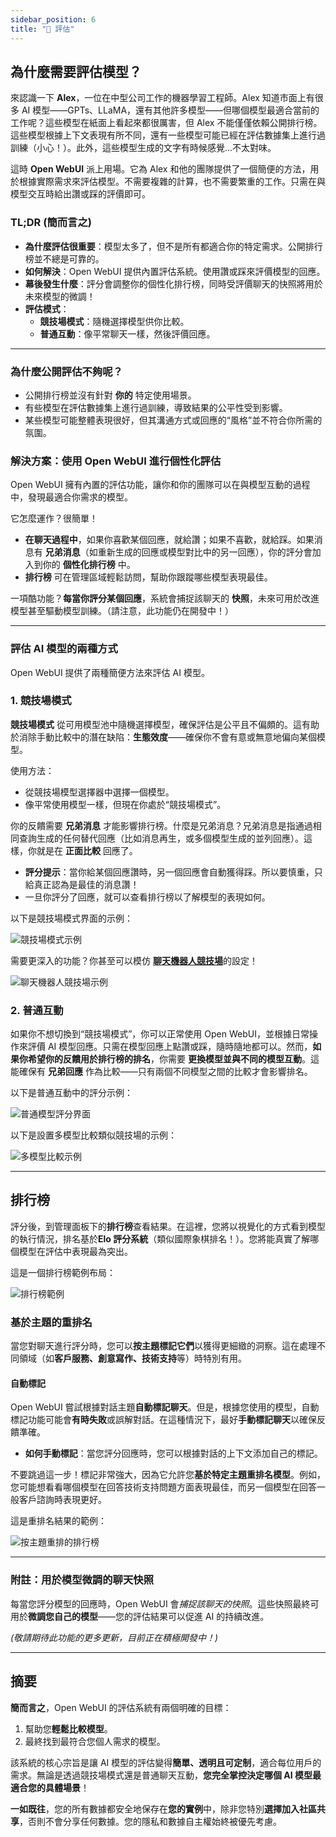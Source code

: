 ```yaml
---
sidebar_position: 6
title: "📝 評估"
---
```



## 為什麼需要評估模型？

來認識一下 **Alex**，一位在中型公司工作的機器學習工程師。Alex 知道市面上有很多 AI 模型——GPTs、LLaMA，還有其他許多模型——但哪個模型最適合當前的工作呢？這些模型在紙面上看起來都很厲害，但 Alex 不能僅僅依賴公開排行榜。這些模型根據上下文表現有所不同，還有一些模型可能已經在評估數據集上進行過訓練（小心！）。此外，這些模型生成的文字有時候感覺...不太對味。

這時 **Open WebUI** 派上用場。它為 Alex 和他的團隊提供了一個簡便的方法，用於根據實際需求來評估模型。不需要複雜的計算，也不需要繁重的工作。只需在與模型交互時給出讚或踩的評價即可。

### TL;DR (簡而言之)

- **為什麼評估很重要**：模型太多了，但不是所有都適合你的特定需求。公開排行榜並不總是可靠的。
- **如何解決**：Open WebUI 提供內置評估系統。使用讚或踩來評價模型的回應。
- **幕後發生什麼**：評分會調整你的個性化排行榜，同時受評價聊天的快照將用於未來模型的微調！
- **評估模式**：
  - **競技場模式**：隨機選擇模型供你比較。
  - **普通互動**：像平常聊天一樣，然後評價回應。

---

### 為什麼公開評估不夠呢？

- 公開排行榜並沒有針對 **你的** 特定使用場景。
- 有些模型在評估數據集上進行過訓練，導致結果的公平性受到影響。
- 某些模型可能整體表現很好，但其溝通方式或回應的“風格”並不符合你所需的氛圍。

### 解決方案：使用 Open WebUI 進行個性化評估

Open WebUI 擁有內置的評估功能，讓你和你的團隊可以在與模型互動的過程中，發現最適合你需求的模型。

它怎麼運作？很簡單！

- **在聊天過程中**，如果你喜歡某個回應，就給讚；如果不喜歡，就給踩。如果消息有 **兄弟消息**（如重新生成的回應或模型對比中的另一回應），你的評分會加入到你的 **個性化排行榜** 中。
- **排行榜** 可在管理區域輕鬆訪問，幫助你跟蹤哪些模型表現最佳。

一項酷功能？**每當你評分某個回應**，系統會捕捉該聊天的 **快照**，未來可用於改進模型甚至驅動模型訓練。（請注意，此功能仍在開發中！）

---

### 評估 AI 模型的兩種方式

Open WebUI 提供了兩種簡便方法來評估 AI 模型。

### **1. 競技場模式**

**競技場模式** 從可用模型池中隨機選擇模型，確保評估是公平且不偏頗的。這有助於消除手動比較中的潛在缺陷：**生態效度**——確保你不會有意或無意地偏向某個模型。

使用方法：
- 從競技場模型選擇器中選擇一個模型。
- 像平常使用模型一樣，但現在你處於“競技場模式”。
  
你的反饋需要 **兄弟消息** 才能影響排行榜。什麼是兄弟消息？兄弟消息是指通過相同查詢生成的任何替代回應（比如消息再生，或多個模型生成的並列回應）。這樣，你就是在 **正面比較** 回應了。

- **評分提示**：當你給某個回應讚時，另一個回應會自動獲得踩。所以要慎重，只給真正認為是最佳的消息讚！
- 一旦你評分了回應，就可以查看排行榜以了解模型的表現如何。

以下是競技場模式界面的示例：

![競技場模式示例](/images/evaluation/arena.png)

需要更深入的功能？你甚至可以模仿 [**聊天機器人競技場**](https://lmarena.ai/)的設定！

![聊天機器人競技場示例](/images/evaluation/arena-many.png)

### **2. 普通互動**

如果你不想切換到“競技場模式”，你可以正常使用 Open WebUI，並根據日常操作來評價 AI 模型回應。只需在模型回應上點讚或踩，隨時隨地都可以。然而，**如果你希望你的反饋用於排行榜的排名**，你需要 **更換模型並與不同的模型互動**。這能確保有 **兄弟回應** 作為比較——只有兩個不同模型之間的比較才會影響排名。

以下是普通互動中的評分示例：

![普通模型評分界面](/images/evaluation/normal.png)

以下是設置多模型比較類似競技場的示例：

![多模型比較示例](/images/evaluation/normal-many.png)

---

## 排行榜

評分後，到管理面板下的**排行榜**查看結果。在這裡，您將以視覺化的方式看到模型的執行情況，排名基於**Elo 評分系統**（類似國際象棋排名！）。您將能真實了解哪個模型在評估中表現最為突出。

這是一個排行榜範例布局：

![排行榜範例](/images/evaluation/leaderboard.png)

### 基於主題的重排名

當您對聊天進行評分時，您可以**按主題標記它們**以獲得更細緻的洞察。這在處理不同領域（如**客戶服務、創意寫作、技術支持**等）時特別有用。

#### 自動標記
Open WebUI 嘗試根據對話主題**自動標記聊天**。但是，根據您使用的模型，自動標記功能可能會**有時失敗**或誤解對話。在這種情況下，最好**手動標記聊天**以確保反饋準確。

- **如何手動標記**：當您評分回應時，您可以根據對話的上下文添加自己的標記。
  
不要跳過這一步！標記非常強大，因為它允許您**基於特定主題重排名模型**。例如，您可能想看看哪個模型在回答技術支持問題方面表現最佳，而另一個模型在回答一般客戶諮詢時表現更好。

這是重排名結果的範例：

![按主題重排的排行榜](/images/evaluation/leaderboard-reranked.png)

---

### 附註：用於模型微調的聊天快照

每當您評分模型的回應時，Open WebUI 會*捕捉該聊天的快照*。這些快照最終可用於**微調您自己的模型**——您的評估結果可以促進 AI 的持續改進。

*(敬請期待此功能的更多更新，目前正在積極開發中！)*

---

## 摘要

**簡而言之**，Open WebUI 的評估系統有兩個明確的目標：
1. 幫助您**輕鬆比較模型**。
2. 最終找到最符合您個人需求的模型。

該系統的核心宗旨是讓 AI 模型的評估變得**簡單、透明且可定制**，適合每位用戶的需求。無論是透過競技場模式還是普通聊天互動，**您完全掌控決定哪個 AI 模型最適合您的具體場景**！

**一如既往**，您的所有數據都安全地保存在**您的實例**中，除非您特別**選擇加入社區共享**，否則不會分享任何數據。您的隱私和數據自主權始終被優先考慮。